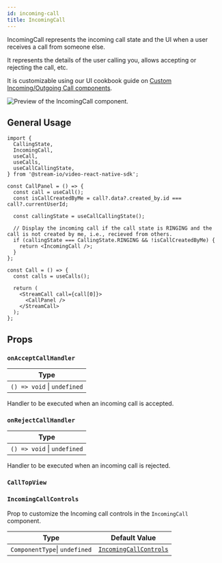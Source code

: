 ```yaml
---
id: incoming-call
title: IncomingCall
---
```



IncomingCall represents the incoming call state and the UI when a user receives a call from someone else.

It represents the details of the user calling you, allows accepting or rejecting the call, etc.

It is customizable using our UI cookbook guide on [Custom Incoming/Outgoing Call components](../../05-ui-cookbook/05-incoming-and-outcoming-call.mdx).

![Preview of the IncomingCall component.](../../assets/04-ui-components/incoming-call.png)

## General Usage

```tsx
import {
  CallingState,
  IncomingCall,
  useCall,
  useCalls,
  useCallCallingState,
} from '@stream-io/video-react-native-sdk';

const CallPanel = () => {
  const call = useCall();
  const isCallCreatedByMe = call?.data?.created_by.id === call?.currentUserId;

  const callingState = useCallCallingState();

  // Display the incoming call if the call state is RINGING and the call is not created by me, i.e., recieved from others.
  if (callingState === CallingState.RINGING && !isCallCreatedByMe) {
    return <IncomingCall />;
  }
};

const Call = () => {
  const calls = useCalls();

  return (
    <StreamCall call={call[0]}>
      <CallPanel />
    </StreamCall>
  );
};
```

## Props

### `onAcceptCallHandler`

| Type                        |
| --------------------------- |
| `() => void` \| `undefined` |

Handler to be executed when an incoming call is accepted.

### `onRejectCallHandler`

| Type                        |
| --------------------------- |
| `() => void` \| `undefined` |

Handler to be executed when an incoming call is rejected.

### `CallTopView`

<CallTopView />

### `IncomingCallControls`

Prop to customize the Incoming call controls in the `IncomingCall` component.

| Type                          | Default Value                                                                                                                                                        |
| ----------------------------- | -------------------------------------------------------------------------------------------------------------------------------------------------------------------- |
| `ComponentType`\| `undefined` | [`IncomingCallControls`](https://github.com/GetStream/stream-video-js/blob/main/packages/react-native-sdk/src/components/Call/CallControls/IncomingCallControls.tsx) |
